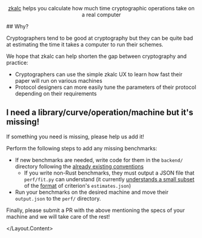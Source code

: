 



<Layout>
<Layout.Content>

<Col span={16} offset={4}>

<center>
<br/><br/>
<Link href="/">
    <Image src={logo} width={100} alt="" />
</Link>

[zkalc](https://github.com/zkalc/zkalc) helps you calculate how much time cryptographic operations take on a real computer

</center>
## Why?

Cryptographers tend to be good at cryptography but they can be quite bad at estimating the time it takes a computer to run their schemes.

We hope that zkalc can help shorten the gap between cryptography and practice:
- Cryptographers can use the simple zkalc UX to learn how fast their paper will run on various machines
- Protocol designers can more easily tune the parameters of their protocol depending on their requirements

## I need a library/curve/operation/machine but it's missing!

If something you need is missing, please help us add it!

Perform the following steps to add any missing benchmarks:
- If new benchmarks are needed, write code for them in the `backend/` directory following the [already existing conventions](https://github.com/zkalc/zkalc/blob/main/backend/blstrs/benches/bench_blstrs.rs)
  - If you write non-Rust benchmarks, they must output a JSON file that `perf/fit.py` can understand (it currently [understands a small subset](https://github.com/asn-d6/zkalc/blob/main/perf/fit.py#L128) of the [format](https://github.com/asn-d6/zkalc/blob/main/perf/blstrs/estimates.json) of criterion's `estimates.json`)
- Run your benchmarks on the desired machine and move their `output.json` to the `perf/` directory.

Finally, please submit a PR with the above mentioning the specs of your machine and we will take care of the rest!


</Col>

</Layout.Content>
</Layout>
